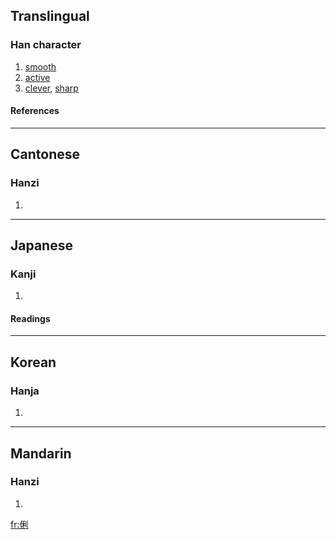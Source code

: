 ==Translingual==
===Han character===
{{Han char|rn=9|rad=人|as=07|sn=9|four=2220<sub>0</sub>|canj=人竹木弓 (OHDN)}}
# [[smooth]]
# [[active]]
# [[clever]], [[sharp]]
====References====
{{Han ref|kx=0104.240|dkj=00682|dj=0221.080|hdz=10162.120|uh=4FD0|ud=20432|bh=AB57|bd=43863}}
----
==Cantonese==
===Hanzi===
{{yue-hanzi|jyut=|y=lei6}}
# {{defn|Cantonese}}
----
==Japanese==
===Kanji===
{{ja-kanji|grade=|rs=人07}}
# {{defn|Japanese}} 
====Readings====
{{ja-readings|on=[[り]] (ri)|kun=[[かしこい]] (kashikoi)}}
----
==Korean==
===Hanja===
{{ko-hanja|hangeul=리|rv=ri|mr=ri}}
# {{defn|Korean}}
----
==Mandarin==
===Hanzi===
{{cmn-hanzi|pin=[[lì]] (li4)|wg=li<sup>4</sup>}}
# {{defn|Mandarin}}

[[fr:俐]]